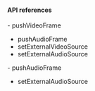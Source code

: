 <PlatformWrapper platform="electron">

#### API references
<ProductWrapper notAllowed="voice-calling">
- <Link to="{{Global.API_REF_ELECTRON_ROOT}}/class_imediaengine.html#ariaid-title4">pushVideoFrame</Link>

- <Link to="{{Global.API_REF_ELECTRON_ROOT}}/class_imediaengine.html#ariaid-title3">pushAudioFrame</Link>

- <Link to="{{Global.API_REF_ELECTRON_ROOT}}/class_imediaengine.html#ariaid-title9">setExternalVideoSource</Link>

- <Link to="{{Global.API_REF_ELECTRON_ROOT}}/class_imediaengine.html#ariaid-title8">setExternalAudioSource</Link>
</ProductWrapper>

<ProductWrapper product="voice-calling">
- <Link to="{{Global.API_REF_ELECTRON_ROOT_VOICE_SDK}}/class_imediaengine.html#ariaid-title3">pushAudioFrame</Link>

- <Link to="{{Global.API_REF_ELECTRON_ROOT_VOICE_SDK}}/class_imediaengine.html#ariaid-title8">setExternalAudioSource</Link>
</ProductWrapper>
</PlatformWrapper>
